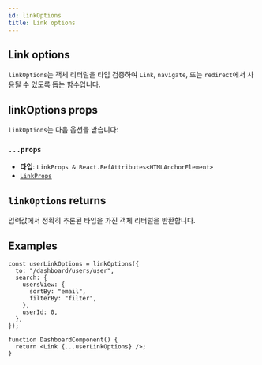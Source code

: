 ```yaml
---
id: linkOptions
title: Link options
---
```


## Link options

`linkOptions`는 객체 리터럴을 타입 검증하여 `Link`, `navigate`, 또는 `redirect`에서 사용될 수 있도록 돕는 함수입니다.

## linkOptions props

`linkOptions`는 다음 옵션을 받습니다:

### `...props`

- **타입**: `LinkProps & React.RefAttributes<HTMLAnchorElement>`
- [`LinkProps`](./LinkPropsType.md)

## `linkOptions` returns

입력값에서 정확히 추론된 타입을 가진 객체 리터럴을 반환합니다.

## Examples

```tsx
const userLinkOptions = linkOptions({
  to: "/dashboard/users/user",
  search: {
    usersView: {
      sortBy: "email",
      filterBy: "filter",
    },
    userId: 0,
  },
});

function DashboardComponent() {
  return <Link {...userLinkOptions} />;
}
```
